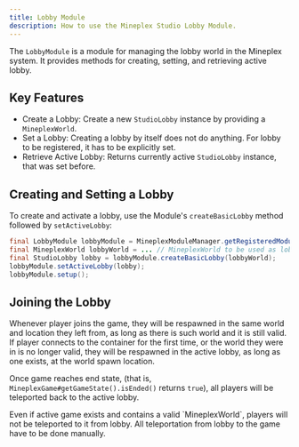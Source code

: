 ```yaml
---
title: Lobby Module
description: How to use the Mineplex Studio Lobby Module.
---
```


<JavadocLink classpath="com.mineplex.studio.sdk.modules.lobby.LobbyModule"/>

The `LobbyModule` is a module for managing the lobby world in the Mineplex system. It provides methods for creating, setting, and retrieving active lobby.

## Key Features
- Create a Lobby: Create a new `StudioLobby` instance by providing a `MineplexWorld`.
- Set a Lobby: Creating a lobby by itself does not do anything. For lobby to be registered, it has to be explicitly set.
- Retrieve Active Lobby: Returns currently active `StudioLobby` instance, that was set before.

## Creating and Setting a Lobby
To create and activate a lobby, use the Module's `createBasicLobby` method followed by `setActiveLobby`:

```java
final LobbyModule lobbyModule = MineplexModuleManager.getRegisteredModule(LobbyModule.class);
final MineplexWorld lobbyWorld = ... // MineplexWorld to be used as lobby. see WorldModule for instructions on world creation
final StudioLobby lobby = lobbyModule.createBasicLobby(lobbyWorld);
lobbyModule.setActiveLobby(lobby);
lobbyModule.setup();
```

## Joining the Lobby
Whenever player joins the game, they will be respawned in the same world and location they left from,
as long as there is such world and it is still valid. If player connects to the container for the first time,
or the world they were in is no longer valid, they will be respawned in the active lobby, as long as one exists,
at the world spawn location.

Once game reaches end state, (that is, `MineplexGame#getGameState().isEnded()` returns `true`), all players will be
teleported back to the active lobby.


<Note type="warning">
    Even if active game exists and contains a valid `MineplexWorld`, players will not be teleported to it from lobby.
    All teleportation from lobby to the game have to be done manually.
</Note>
